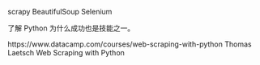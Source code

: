 scrapy
BeautifulSoup
Selenium

了解 Python 为什么成功也是技能之一。

https://www.datacamp.com/courses/web-scraping-with-python
Thomas Laetsch
Web Scraping with Python

